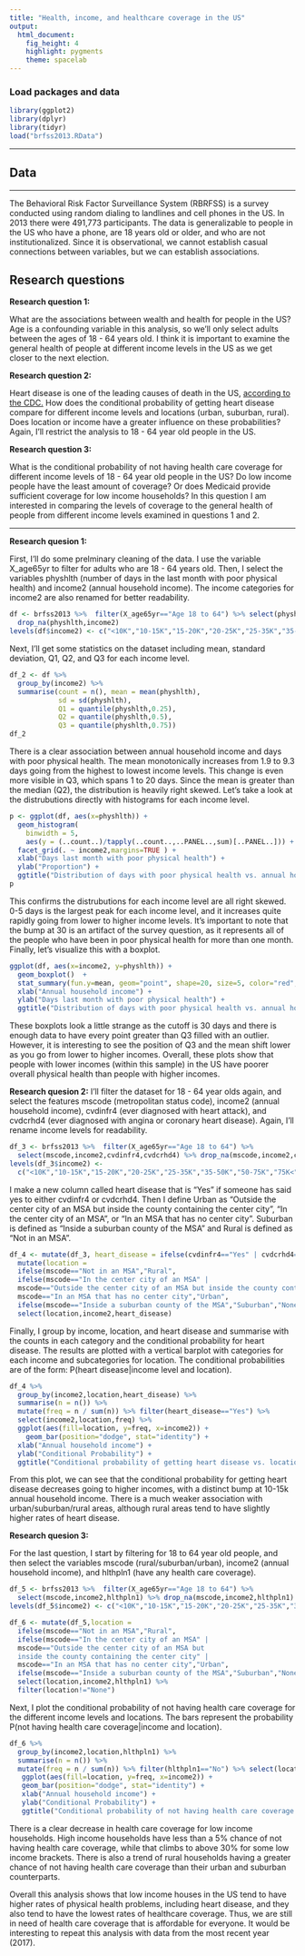 ```yaml
---
title: "Health, income, and healthcare coverage in the US"
output: 
  html_document: 
    fig_height: 4
    highlight: pygments
    theme: spacelab
---
```




### Load packages and data

```r
library(ggplot2)
library(dplyr)
library(tidyr)
load("brfss2013.RData")
```


* * *

## Data



* * *


The Behavioral Risk Factor Surveillance System (RBRFSS) is a survey conducted using random dialing to landlines and cell phones in the US. In 2013 there were 491,773 participants. The data is generalizable to people in the US who have a phone, are 18 years old or older, and who are not institutionalized. Since it is observational, we cannot establish casual connections between variables, but we can establish associations.

## Research questions

**Research question 1:**

What are the associations between wealth and health for people in the US? Age is a confounding variable in this analysis, so we'll only select adults between the ages of 18 - 64 years old. I think it is important to examine the general health of people at different income levels in the US as we get closer to the next election.  


**Research question 2:**

Heart disease is one of the leading causes of death in the US, [according to the CDC.](https://www.cdc.gov/nchs/products/databriefs/db328.htm) How does the conditional probability of getting heart disease compare for different income levels and locations (urban, suburban, rural). Does location or income have a greater influence on these probabilities? Again, I'll restrict the analysis to 18 - 64 year old people in the US. 

**Research question 3:**

What is the conditional probability of not having health care coverage for different income levels of 18 - 64 year old people in the US? Do low income people have the least amount of coverage? Or does Medicaid provide sufficient coverage for low income households? In this question I am interested in comparing the levels of coverage to the general health of people from different income levels examined in questions 1 and 2.

* * *

**Research quesion 1:**

First, I'll do some prelminary cleaning of the data. I use the variable X_age65yr to filter for adults who are 18 - 64 years old. Then, I select the variables physhlth (number of days in the last month with poor physical health) and income2 (annual household income). The income categories for income2 are also renamed for better readability.

```r
df <- brfss2013 %>%  filter(X_age65yr=="Age 18 to 64") %>% select(physhlth,income2) %>% 
  drop_na(physhlth,income2)
levels(df$income2) <- c("<10K","10-15K","15-20K","20-25K","25-35K","35-50K","50-75K","75K<" )

```
Next, I'll get some statistics on the dataset including mean, standard deviation, Q1, Q2, and Q3 for each income level.

```r

df_2 <- df %>%
  group_by(income2) %>%
  summarise(count = n(), mean = mean(physhlth), 
            sd = sd(physhlth), 
            Q1 = quantile(physhlth,0.25), 
            Q2 = quantile(physhlth,0.5), 
            Q3 = quantile(physhlth,0.75))
df_2

```

There is a clear association between annual household income and days with poor physical health. The mean monotonically increases from 1.9 to 9.3 days going from the highest to lowest income levels. This change is even more visible in Q3, which spans 1 to 20 days. Since the mean is greater than the median (Q2), the distribution is heavily right skewed. Let's take a look at the distrubutions directly with histograms for each income level.


```r

p <- ggplot(df, aes(x=physhlth)) + 
  geom_histogram(
    binwidth = 5, 
    aes(y = (..count..)/tapply(..count..,..PANEL..,sum)[..PANEL..])) +
  facet_grid(. ~ income2,margins=TRUE ) + 
  xlab("Days last month with poor physical health") + 
  ylab("Proportion") + 
  ggtitle("Distribution of days with poor physical health vs. annual household income")
p
```

This confirms the distrubutions for each income level are all right skewed. 0-5 days is the largest peak for each income  level, and it increases quite rapidly going from lower to higher income levels. It's important to note that the bump at 30 is an artifact of the survey question, as it represents all of the people who have been in poor physical health for more than one month. Finally, let's visualize this with a boxplot.

```r
ggplot(df, aes(x=income2, y=physhlth)) + 
  geom_boxplot()  +   
  stat_summary(fun.y=mean, geom="point", shape=20, size=5, color="red", fill="red") + 
  xlab("Annual household income") + 
  ylab("Days last month with poor physical health") + 
  ggtitle("Distribution of days with poor physical health vs. annual household income")

```

These boxplots look a little strange as the cutoff is 30 days and there is enough data to have every point greater than Q3 filled with an outlier. However, it is interesting to see the position of Q3 and the mean shift lower as you go from lower to higher incomes. Overall, these plots show that people with lower incomes (within this sample) in the US have poorer overall physical health than people with higher incomes.


**Research quesion 2:**
I'll filter the dataset for 18 - 64 year olds again, and select the features mscode (metropolitan status code), income2 (annual household income), cvdinfr4 (ever diagnosed with heart attack), and cvdcrhd4 (ever diagnosed with angina or coronary heart disease). Again, I'll rename income levels for readability.

```r
df_3 <- brfss2013 %>%  filter(X_age65yr=="Age 18 to 64") %>% 
  select(mscode,income2,cvdinfr4,cvdcrhd4) %>% drop_na(mscode,income2,cvdinfr4,cvdcrhd4)
levels(df_3$income2) <- 
  c("<10K","10-15K","15-20K","20-25K","25-35K","35-50K","50-75K","75K<" )


```

I make a new column called heart disease that is "Yes" if someone has said yes to either cvdinfr4 or cvdcrhd4. Then I define Urban as "Outside the center city of an MSA but inside the county containing the center city", "In the center city of an MSA", or "In an MSA that has no center city". Suburban is defined as "Inside a suburban county of the MSA" and Rural is defined as "Not in an MSA".

```r
df_4 <- mutate(df_3, heart_disease = ifelse(cvdinfr4=="Yes" | cvdcrhd4=="Yes", "Yes", "No")) %>%
  mutate(location = 
  ifelse(mscode=="Not in an MSA","Rural",
  ifelse(mscode=="In the center city of an MSA" | 
  mscode=="Outside the center city of an MSA but inside the county containing the center city" | 
  mscode=="In an MSA that has no center city","Urban",
  ifelse(mscode=="Inside a suburban county of the MSA","Suburban","None")))) %>% 
  select(location,income2,heart_disease)

```

Finally, I group by income, location, and heart disease and summarise with the counts in each category and the conditional probability for heart disease. The results are plotted with a vertical barplot with categories for each income and subcategories for location. The conditional probabilities are of the form: P(heart disease|income level and location).  

```r

df_4 %>%
  group_by(income2,location,heart_disease) %>%
  summarise(n = n()) %>%
  mutate(freq = n / sum(n)) %>% filter(heart_disease=="Yes") %>% 
  select(income2,location,freq) %>%
  ggplot(aes(fill=location, y=freq, x=income2)) + 
    geom_bar(position="dodge", stat="identity") + 
  xlab("Annual household income") + 
  ylab("Conditional Probability") + 
  ggtitle("Conditional probability of getting heart disease vs. location and income")


```

From this plot, we can see that the conditional probability for getting heart disease decreases going to higher incomes, with a distinct bump at 10-15k annual household income. There is a much weaker association with urban/suburban/rural areas, although rural areas tend to have slightly higher rates of heart disease.  


**Research quesion 3:**

For the last question, I start by filtering for 18 to 64 year old people, and then select the variables mscode (rural/suburban/urban), income2 (annual household income), and hlthpln1 (have any health care coverage). 

```r
df_5 <- brfss2013 %>%  filter(X_age65yr=="Age 18 to 64") %>% 
  select(mscode,income2,hlthpln1) %>% drop_na(mscode,income2,hlthpln1)
levels(df_5$income2) <- c("<10K","10-15K","15-20K","20-25K","25-35K","35-50K","50-75K","75K<" )

df_6 <- mutate(df_5,location = 
  ifelse(mscode=="Not in an MSA","Rural",
  ifelse(mscode=="In the center city of an MSA" | 
  mscode=="Outside the center city of an MSA but 
  inside the county containing the center city" | 
  mscode=="In an MSA that has no center city","Urban",
  ifelse(mscode=="Inside a suburban county of the MSA","Suburban","None")))) %>% 
  select(location,income2,hlthpln1) %>%
  filter(location!="None")


```

Next, I plot the conditional probability of not having health care coverage for the different income levels and locations. The bars represent the probability P(not having health care coverage|income and location).

```r
df_6 %>%
  group_by(income2,location,hlthpln1) %>%
  summarise(n = n()) %>%
  mutate(freq = n / sum(n)) %>% filter(hlthpln1=="No") %>% select(location,income2,freq) %>%
   ggplot(aes(fill=location, y=freq, x=income2)) +
   geom_bar(position="dodge", stat="identity") + 
   xlab("Annual household income") + 
   ylab("Conditional Probability") + 
   ggtitle("Conditional probability of not having health care coverage vs. location and income")


```

There is a clear decrease in health care coverage for low income households. High income households have less than a 5% chance of not having health care coverage, while that climbs to above 30% for some low income brackets. There is also a trend of rural households having a greater chance of not having health care coverage than their urban and suburban counterparts.


Overall this analysis shows that low income houses in the US tend to have higher rates of physical health problems, including heart disease, and they also tend to have the lowest rates of healthcare coverage. Thus, we are still in need of health care coverage that is affordable for everyone.  It would be interesting to repeat this analysis with data from the most recent year (2017).